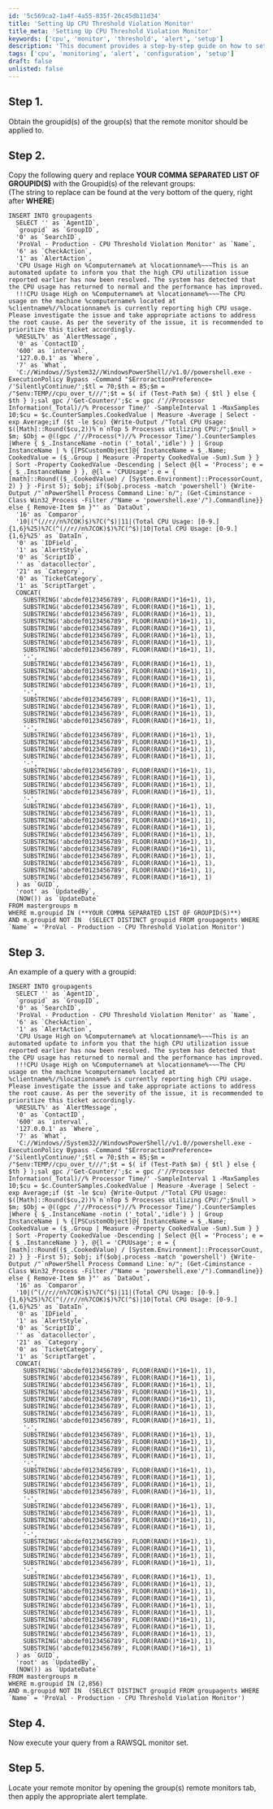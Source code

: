 ```yaml
---
id: '5c569ca2-1a4f-4a55-835f-26c45db11d34'
title: 'Setting Up CPU Threshold Violation Monitor'
title_meta: 'Setting Up CPU Threshold Violation Monitor'
keywords: ['cpu', 'monitor', 'threshold', 'alert', 'setup']
description: 'This document provides a step-by-step guide on how to set up a CPU threshold violation monitor in ConnectWise Automate. It includes instructions for obtaining group IDs, modifying SQL queries, and applying alert templates.'
tags: ['cpu', 'monitoring', 'alert', 'configuration', 'setup']
draft: false
unlisted: false
---
```

## Step 1.
Obtain the groupid(s) of the group(s) that the remote monitor should be applied to.

## Step 2.
Copy the following query and replace **YOUR COMMA SEPARATED LIST OF GROUPID(S)** with the Groupid(s) of the relevant groups:  
(The string to replace can be found at the very bottom of the query, right after **WHERE**)

```
INSERT INTO groupagents 
  SELECT '' as `AgentID`,
  `groupid` as `GroupID`,
  '0' as `SearchID`,
  'ProVal - Production - CPU Threshold Violation Monitor' as `Name`,
  '6' as `CheckAction`,
  '1' as `AlertAction`,
  'CPU Usage High on %Computername% at %locationname%~~~This is an automated update to inform you that the high CPU utilization issue reported earlier has now been resolved. The system has detected that the CPU usage has returned to normal and the performance has improved.
  !!!CPU Usage High on %Computername% at %locationname%~~~The CPU usage on the machine %computername% located at %clientname%//%locationname% is currently reporting high CPU usage. Please investigate the issue and take appropriate actions to address the root cause. As per the severity of the issue, it is recommended to prioritize this ticket accordingly.
  %RESULT%' as `AlertMessage`,
  '0' as `ContactID`,
  '600' as `interval`,
  '127.0.0.1' as `Where`,
  '7' as `What`,
  'C://Windows//System32//WindowsPowerShell//v1.0//powershell.exe -ExecutionPolicy Bypass -Command "$ErroractionPreference= /'SilentlyContinue/';$tl = 70;$th = 85;$m = /"$env:TEMP//cpu_over_t///";$t = $( if (Test-Path $m) { $tl } else { $th } );sal gpc /'Get-Counter/';$c = gpc /'//Processor Information(_Total)//% Processor Time/' -SampleInterval 1 -MaxSamples 10;$cu = $c.CounterSamples.CookedValue | Measure -Average | Select -exp Average;if ($t -le $cu) {Write-Output /"Total CPU Usage: $([Math]::Round($cu,2))%`n`nTop 5 Processes utilizing CPU:/";$null > $m; $Obj = @((gpc /'//Process(*)//% Processor Time/').CounterSamples |Where { $_.InstanceName -notin ('_total','idle') } | Group InstanceName | % {[PSCustomObject]@{ InstanceName = $_.Name; CookedValue = ($_.Group | Measure -Property CookedValue -Sum).Sum } } | Sort -Property CookedValue -Descending | Select @{l = 'Process'; e = { $_.InstanceName } }, @{l = 'CPUUsage'; e = { [math]::Round(($_.CookedValue) / [System.Environment]::ProcessorCount, 2) } } -First 5); $obj; if($obj.process -match 'powershell') {Write-Output /"`nPowerShell Process Command Line:`n/"; (Get-Ciminstance -Class Win32_Process -Filter /"Name = 'powershell.exe'/").Commandline}} else { Remove-Item $m }"' as `DataOut`,
  '16' as `Comparor`,
  '10|(^(//r//n%7COK)$)%7C(^$)|11|(Total CPU Usage: [0-9.]{1,6}%25)%7C(^(//r//n%7COK)$)%7C(^$)|10|Total CPU Usage: [0-9.]{1,6}%25' as `DataIn`,
  '0' as `IDField`,
  '1' as `AlertStyle`,
  '0' as `ScriptID`,
  '' as `datacollector`,
  '21' as `Category`,
  '0' as `TicketCategory`,
  '1' as `ScriptTarget`,
  CONCAT(
    SUBSTRING('abcdef0123456789', FLOOR(RAND()*16+1), 1),
    SUBSTRING('abcdef0123456789', FLOOR(RAND()*16+1), 1),
    SUBSTRING('abcdef0123456789', FLOOR(RAND()*16+1), 1),
    SUBSTRING('abcdef0123456789', FLOOR(RAND()*16+1), 1),
    SUBSTRING('abcdef0123456789', FLOOR(RAND()*16+1), 1),
    SUBSTRING('abcdef0123456789', FLOOR(RAND()*16+1), 1),
    SUBSTRING('abcdef0123456789', FLOOR(RAND()*16+1), 1),
    SUBSTRING('abcdef0123456789', FLOOR(RAND()*16+1), 1),
    '-',
    SUBSTRING('abcdef0123456789', FLOOR(RAND()*16+1), 1),
    SUBSTRING('abcdef0123456789', FLOOR(RAND()*16+1), 1),
    SUBSTRING('abcdef0123456789', FLOOR(RAND()*16+1), 1),
    SUBSTRING('abcdef0123456789', FLOOR(RAND()*16+1), 1),
    '-',
    SUBSTRING('abcdef0123456789', FLOOR(RAND()*16+1), 1),
    SUBSTRING('abcdef0123456789', FLOOR(RAND()*16+1), 1),
    SUBSTRING('abcdef0123456789', FLOOR(RAND()*16+1), 1),
    SUBSTRING('abcdef0123456789', FLOOR(RAND()*16+1), 1),
    '-',
    SUBSTRING('abcdef0123456789', FLOOR(RAND()*16+1), 1),
    SUBSTRING('abcdef0123456789', FLOOR(RAND()*16+1), 1),
    SUBSTRING('abcdef0123456789', FLOOR(RAND()*16+1), 1),
    SUBSTRING('abcdef0123456789', FLOOR(RAND()*16+1), 1),
    '-',
    SUBSTRING('abcdef0123456789', FLOOR(RAND()*16+1), 1),
    SUBSTRING('abcdef0123456789', FLOOR(RAND()*16+1), 1),
    SUBSTRING('abcdef0123456789', FLOOR(RAND()*16+1), 1),
    SUBSTRING('abcdef0123456789', FLOOR(RAND()*16+1), 1),
    '-',
    SUBSTRING('abcdef0123456789', FLOOR(RAND()*16+1), 1),
    SUBSTRING('abcdef0123456789', FLOOR(RAND()*16+1), 1),
    SUBSTRING('abcdef0123456789', FLOOR(RAND()*16+1), 1),
    SUBSTRING('abcdef0123456789', FLOOR(RAND()*16+1), 1),
    SUBSTRING('abcdef0123456789', FLOOR(RAND()*16+1), 1),
    SUBSTRING('abcdef0123456789', FLOOR(RAND()*16+1), 1),
    SUBSTRING('abcdef0123456789', FLOOR(RAND()*16+1), 1),
    SUBSTRING('abcdef0123456789', FLOOR(RAND()*16+1), 1),
    SUBSTRING('abcdef0123456789', FLOOR(RAND()*16+1), 1),
    SUBSTRING('abcdef0123456789', FLOOR(RAND()*16+1), 1),
    SUBSTRING('abcdef0123456789', FLOOR(RAND()*16+1), 1)
  ) as `GUID`,
  'root' as `UpdatedBy`,
  (NOW()) as `UpdateDate`
FROM mastergroups m
WHERE m.groupid IN (**YOUR COMMA SEPARATED LIST OF GROUPID(S)**)
AND m.groupid NOT IN  (SELECT DISTINCT groupid FROM groupagents WHERE `Name` = 'ProVal - Production - CPU Threshold Violation Monitor')
```

## Step 3.
An example of a query with a groupid:

```
INSERT INTO groupagents 
  SELECT '' as `AgentID`,
  `groupid` as `GroupID`,
  '0' as `SearchID`,
  'ProVal - Production - CPU Threshold Violation Monitor' as `Name`,
  '6' as `CheckAction`,
  '1' as `AlertAction`,
  'CPU Usage High on %Computername% at %locationname%~~~This is an automated update to inform you that the high CPU utilization issue reported earlier has now been resolved. The system has detected that the CPU usage has returned to normal and the performance has improved.
  !!!CPU Usage High on %Computername% at %locationname%~~~The CPU usage on the machine %computername% located at %clientname%//%locationname% is currently reporting high CPU usage. Please investigate the issue and take appropriate actions to address the root cause. As per the severity of the issue, it is recommended to prioritize this ticket accordingly.
  %RESULT%' as `AlertMessage`,
  '0' as `ContactID`,
  '600' as `interval`,
  '127.0.0.1' as `Where`,
  '7' as `What`,
  'C://Windows//System32//WindowsPowerShell//v1.0//powershell.exe -ExecutionPolicy Bypass -Command "$ErroractionPreference= /'SilentlyContinue/';$tl = 70;$th = 85;$m = /"$env:TEMP//cpu_over_t///";$t = $( if (Test-Path $m) { $tl } else { $th } );sal gpc /'Get-Counter/';$c = gpc /'//Processor Information(_Total)//% Processor Time/' -SampleInterval 1 -MaxSamples 10;$cu = $c.CounterSamples.CookedValue | Measure -Average | Select -exp Average;if ($t -le $cu) {Write-Output /"Total CPU Usage: $([Math]::Round($cu,2))%`n`nTop 5 Processes utilizing CPU:/";$null > $m; $Obj = @((gpc /'//Process(*)//% Processor Time/').CounterSamples |Where { $_.InstanceName -notin ('_total','idle') } | Group InstanceName | % {[PSCustomObject]@{ InstanceName = $_.Name; CookedValue = ($_.Group | Measure -Property CookedValue -Sum).Sum } } | Sort -Property CookedValue -Descending | Select @{l = 'Process'; e = { $_.InstanceName } }, @{l = 'CPUUsage'; e = { [math]::Round(($_.CookedValue) / [System.Environment]::ProcessorCount, 2) } } -First 5); $obj; if($obj.process -match 'powershell') {Write-Output /"`nPowerShell Process Command Line:`n/"; (Get-Ciminstance -Class Win32_Process -Filter /"Name = 'powershell.exe'/").Commandline}} else { Remove-Item $m }"' as `DataOut`,
  '16' as `Comparor`,
  '10|(^(//r//n%7COK)$)%7C(^$)|11|(Total CPU Usage: [0-9.]{1,6}%25)%7C(^(//r//n%7COK)$)%7C(^$)|10|Total CPU Usage: [0-9.]{1,6}%25' as `DataIn`,
  '0' as `IDField`,
  '1' as `AlertStyle`,
  '0' as `ScriptID`,
  '' as `datacollector`,
  '21' as `Category`,
  '0' as `TicketCategory`,
  '1' as `ScriptTarget`,
  CONCAT(
    SUBSTRING('abcdef0123456789', FLOOR(RAND()*16+1), 1),
    SUBSTRING('abcdef0123456789', FLOOR(RAND()*16+1), 1),
    SUBSTRING('abcdef0123456789', FLOOR(RAND()*16+1), 1),
    SUBSTRING('abcdef0123456789', FLOOR(RAND()*16+1), 1),
    SUBSTRING('abcdef0123456789', FLOOR(RAND()*16+1), 1),
    SUBSTRING('abcdef0123456789', FLOOR(RAND()*16+1), 1),
    SUBSTRING('abcdef0123456789', FLOOR(RAND()*16+1), 1),
    SUBSTRING('abcdef0123456789', FLOOR(RAND()*16+1), 1),
    '-',
    SUBSTRING('abcdef0123456789', FLOOR(RAND()*16+1), 1),
    SUBSTRING('abcdef0123456789', FLOOR(RAND()*16+1), 1),
    SUBSTRING('abcdef0123456789', FLOOR(RAND()*16+1), 1),
    SUBSTRING('abcdef0123456789', FLOOR(RAND()*16+1), 1),
    '-',
    SUBSTRING('abcdef0123456789', FLOOR(RAND()*16+1), 1),
    SUBSTRING('abcdef0123456789', FLOOR(RAND()*16+1), 1),
    SUBSTRING('abcdef0123456789', FLOOR(RAND()*16+1), 1),
    SUBSTRING('abcdef0123456789', FLOOR(RAND()*16+1), 1),
    '-',
    SUBSTRING('abcdef0123456789', FLOOR(RAND()*16+1), 1),
    SUBSTRING('abcdef0123456789', FLOOR(RAND()*16+1), 1),
    SUBSTRING('abcdef0123456789', FLOOR(RAND()*16+1), 1),
    SUBSTRING('abcdef0123456789', FLOOR(RAND()*16+1), 1),
    '-',
    SUBSTRING('abcdef0123456789', FLOOR(RAND()*16+1), 1),
    SUBSTRING('abcdef0123456789', FLOOR(RAND()*16+1), 1),
    SUBSTRING('abcdef0123456789', FLOOR(RAND()*16+1), 1),
    SUBSTRING('abcdef0123456789', FLOOR(RAND()*16+1), 1),
    '-',
    SUBSTRING('abcdef0123456789', FLOOR(RAND()*16+1), 1),
    SUBSTRING('abcdef0123456789', FLOOR(RAND()*16+1), 1),
    SUBSTRING('abcdef0123456789', FLOOR(RAND()*16+1), 1),
    SUBSTRING('abcdef0123456789', FLOOR(RAND()*16+1), 1),
    SUBSTRING('abcdef0123456789', FLOOR(RAND()*16+1), 1),
    SUBSTRING('abcdef0123456789', FLOOR(RAND()*16+1), 1),
    SUBSTRING('abcdef0123456789', FLOOR(RAND()*16+1), 1),
    SUBSTRING('abcdef0123456789', FLOOR(RAND()*16+1), 1),
    SUBSTRING('abcdef0123456789', FLOOR(RAND()*16+1), 1),
    SUBSTRING('abcdef0123456789', FLOOR(RAND()*16+1), 1),
    SUBSTRING('abcdef0123456789', FLOOR(RAND()*16+1), 1)
  ) as `GUID`,
  'root' as `UpdatedBy`,
  (NOW()) as `UpdateDate`
FROM mastergroups m
WHERE m.groupid IN (2,856)
AND m.groupid NOT IN  (SELECT DISTINCT groupid FROM groupagents WHERE `Name` = 'ProVal - Production - CPU Threshold Violation Monitor')
```

## Step 4.
Now execute your query from a RAWSQL monitor set.

## Step 5.
Locate your remote monitor by opening the group(s) remote monitors tab, then apply the appropriate alert template.












